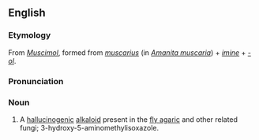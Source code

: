 ==English==
{{wikipedia}}
===Etymology===
From {{G.}} ''[[Muscimol]]'', formed from {{L.}} ''[[muscarius]]'' (in ''[[Amanita muscaria]]'') + ''[[imine]]'' + ''[[-ol]]''.

===Pronunciation===
{{IPA|/ˈmʌskɪmɒl/, /ˈmʌsɪmɒl/}}

===Noun===
{{en-noun|-}}

# {{biochemistry}} A [[hallucinogenic]] [[alkaloid]] present in the [[fly agaric]] and other related fungi; 3-hydroxy-5-aminomethylisoxazole.